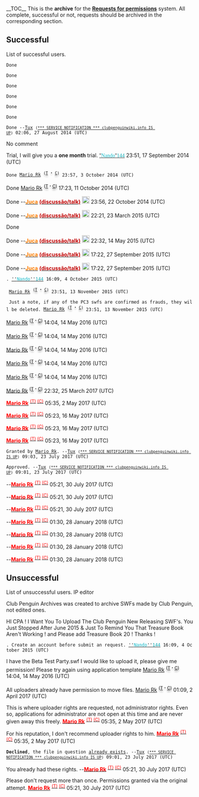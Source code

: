 __TOC__
This is the '''archive''' for the '''[[Project:Request permissions|Requests for permissions]]''' system. All complete, successful or not, requests should be archived in the corresponding section.

==Successful==
List of successful users.

{{Perm|Penstubal|Uploader Rights|No reason.}}
 Done

{{Perm|Gatuti789|Uploader Rights|I'd like to have upload rights because with this right I can upload files related to CPW articles.}}
 Done

{{Perm|Dave33333|Uploader Rights|No reason.}}
 Done

{{Perm|Misabr|UPLOADER|To upload SWFs, like [[Holiday Party 2013]] SWF for the [[Cloud Forest]], or [[Postcards]], Rooms for some partys in the future}}
 Done

{{Perm|Abdul54|Uploader Rights|I want to help with the wiki}}
 Done

{{Perm|Octopus|Uploader Rights|I want to add more swfs mostly in the postcards section, and I also have a few misc. swfs you may need.}}
 Done

{{Perm|Lisured|Uploader|Occasional upload of new files, esp. ones that are often forgotten – like music for Welcome Russia or Elsa concert}}
 Done --[[User:Tux|Tux]] <small>([[User talk:Tux|*** SERVICE NOTIFICATION *** clubpenguinwiki.info IS UP]])</small> 02:06, 27 August 2014 (UTC)

{{Perm|Haroonbg|UPLOAD|Hi there, I would like permisson to upload stuff like new rooms and cp party files as want people like to access past parties. I have had loads of experience with Wiki's and profressional SWF Editior.}}
No comment

{{Perm|Torchic09|UPLOADER|Finding very good cp SWFS that i can store}}
Trial, I will give you a '''one month''' trial. [[User:Nando144|<font face="calibri">''<span style="color:#14BACA; background:##008000">Nando</span></font>]][[User talk:Nando144|<font face="calibri">''<span style="color:#12ABB5; background:##008000">144</span></font>]] 23:51, 17 September 2014 (UTC)

{{Perm|Agent 118|Uploader|Hi! I'm requesting the Uploader permission, because I believe that I'm an experienced downloader. Have been downloading and hunting "lost" flash games (with .xml and .txt files) for the past two years, and at the same time I find it interesting and fun. I love to search for different games and files that I can add in my collection, and therefore I think that I can be to good help for this archive. I just got my hands on the Beta test party town from 2005.}}

 Done [[User:Mario Rk|Mario Rk]] <sup><span style="color:; text-shadow:grey 0 4px 4px;">(</span>[[User talk:Mario Rk|<span style="color:; text-shadow:grey 0 4px 4px;">T</span>]] <span style="color:; text-shadow:grey 0 4px 4px;">'''<big>·</big>'''</span> [[Special:Contributions/Mario_Rk|<span style="color:; text-shadow:grey 0 4px 4px;">C</span>]]<span style="color:; text-shadow:grey 0 4px 4px;">)</span></sup> 23:57, 3 October 2014 (UTC)

{{Perm|Quackerpingu|uploader|I'd like to have the rights.}}
Done [[User:Mario Rk|Mario Rk]] <sup><span style="color:; text-shadow:grey 0 4px 4px;">(</span>[[User talk:Mario Rk|<span style="color:; text-shadow:grey 0 4px 4px;">T</span>]] <span style="color:; text-shadow:grey 0 4px 4px;">'''<big>·</big>'''</span> [[Special:Contributions/Mario_Rk|<span style="color:; text-shadow:grey 0 4px 4px;">C</span>]]<span style="color:; text-shadow:grey 0 4px 4px;">)</span></sup> 17:23, 11 October 2014 (UTC)

{{Perm|Dialga22239|uploader|I want to add more music SFW files}}
Done --[[User:JucaSLP|<span style="color:#ff7c00;"><b>Juca</b></span>]] [[User talk:JucaSLP|<span style="color:#c00000;"><b>(discussão/talk)</b></span>]] [[File:Penguinguitar.png|link=Special:Contributions/JucaSLP|20px]] 23:56, 22 October 2014 (UTC)

{{Perm|Misabr|Uploader|I used to have Uploader rights here, but now I don't have them anymore because of inactivity. I got back to CP and want to help here again}}
Done --[[User:Juca|<span style="color:#ff7c00;"><b>Juca</b></span>]] [[User talk:Juca|<span style="color:#c00000;"><b>(discussão/talk)</b></span>]] [[File:Penguinguitar.png|link=Special:Contributions/Juca|20px]] 22:21, 23 March 2015 (UTC)

{{Perm|MisabrBot|Uploader|I'm Misabr and I'd like this user to have the bot status etc. because I want to use this for automated uploads (like massive postcard uploads) '''''UPDATE:''''' I got the Bot status, but I still don't have uploader rights, so I request them here now.}}
Done

{{Perm|Jake1702|Uploader|I want to be an uploader because I can help get new party's swfs as soon as they come out/ as soon as I get them.}}
Done --[[User:Juca|<span style="color:#ff7c00;"><b>Juca</b></span>]] [[User talk:Juca|<span style="color:#c00000;"><b>(discussão/talk)</b></span>]] [[File:Penguinguitar.png|link=Special:Contributions/Juca|20px]] 22:32, 14 May 2015 (UTC)

{{Perm|Towerofyikk|Uploader|It has come to my attention that this wiki is well... not the best maintained before. And well, there are a whole ton of swf missing as well, a handful of which I am in possession in. In addition to uploading some missing stuff, I also think it might be worth it to take the swfs of archived rooms (at the least) that are just in one language (particularly older swfs, from like 2009-2012) and convert them to English, then make subpages for [[Parties & Events]] where the swfs will be in other languages (if that is okay with the editors here)}}
Done --[[User:Juca|<span style="color:#ff7c00;"><b>Juca</b></span>]] [[User talk:Juca|<span style="color:#c00000;"><b>(discussão/talk)</b></span>]] [[File:Penguinguitar.png|link=Special:Contributions/Juca|20px]] 17:22, 27 September 2015 (UTC)

{{Perm|Llove Kuwait|Uploader|I want to help the wiki to uplaod swfs i have nothing to say more :P}}
Done --[[User:Juca|<span style="color:#ff7c00;"><b>Juca</b></span>]] [[User talk:Juca|<span style="color:#c00000;"><b>(discussão/talk)</b></span>]] [[File:Penguinguitar.png|link=Special:Contributions/Juca|20px]] 17:22, 27 September 2015 (UTC)

{{Perm|Obs1d1an|Adding SWF files|I wanted to add some swf files, that I have to the archives for other people to use.}}
 {{Done}}. [[User:Nando144|<font face="calibri">''<span style="color:#14BACA; background:##008000">Nando</span></font>]][[User talk:Nando144|<font face="calibri">''<span style="color:#12ABB5; background:##008000">144</span></font>]] 16:09, 4 October 2015 (UTC)

{{Perm|Matthewvacc|Uploader Rights|I have a wide variety of old files not currently on the wiki that I would like to contribute to the community.}}

 {{Done}} [[User:Mario Rk|Mario Rk]] <sup><span style="color:; text-shadow:grey 0 4px 4px;">(</span>[[User talk:Mario Rk|<span style="color:; text-shadow:grey 0 4px 4px;">T</span>]] <span style="color:; text-shadow:grey 0 4px 4px;">'''<big>·</big>'''</span> [[Special:Contributions/Mario_Rk|<span style="color:; text-shadow:grey 0 4px 4px;">C</span>]]<span style="color:; text-shadow:grey 0 4px 4px;">)</span></sup> 23:51, 13 November 2015 (UTC)

{{Perm|Steven10178|Penguin chat 3 .swf files|I want the permission to uplad these files}}

 {{Done}} Just a note, if any of the PC3 swfs are confirmed as frauds, they will be deleted. [[User:Mario Rk|Mario Rk]] <sup><span style="color:; text-shadow:grey 0 4px 4px;">(</span>[[User talk:Mario Rk|<span style="color:; text-shadow:grey 0 4px 4px;">T</span>]] <span style="color:; text-shadow:grey 0 4px 4px;">'''<big>·</big>'''</span> [[Special:Contributions/Mario_Rk|<span style="color:; text-shadow:grey 0 4px 4px;">C</span>]]<span style="color:; text-shadow:grey 0 4px 4px;">)</span></sup> 23:51, 13 November 2015 (UTC)

{{Perm|Snailrocket|UPLOADER|i have the original Penguin chat 3 swfs, including the original "chat" swf from 2005.}}
{{Done}} [[User:Mario Rk|Mario Rk]] <sup><span style="color:; text-shadow:grey 0 4px 4px;">(</span>[[User talk:Mario Rk|<span style="color:; text-shadow:grey 0 4px 4px;">T</span>]] <span style="color:; text-shadow:grey 0 4px 4px;">'''<big>·</big>'''</span> [[Special:Contributions/Mario_Rk|<span style="color:; text-shadow:grey 0 4px 4px;">C</span>]]<span style="color:; text-shadow:grey 0 4px 4px;">)</span></sup> 14:04, 14 May 2016 (UTC)

{{Perm|Arielgp2010|Uploader|To upload new .swf of the newest parties}}
{{Done}} [[User:Mario Rk|Mario Rk]] <sup><span style="color:; text-shadow:grey 0 4px 4px;">(</span>[[User talk:Mario Rk|<span style="color:; text-shadow:grey 0 4px 4px;">T</span>]] <span style="color:; text-shadow:grey 0 4px 4px;">'''<big>·</big>'''</span> [[Special:Contributions/Mario_Rk|<span style="color:; text-shadow:grey 0 4px 4px;">C</span>]]<span style="color:; text-shadow:grey 0 4px 4px;">)</span></sup> 14:04, 14 May 2016 (UTC)

{{Perm|Emeraldkingd|ability to use the swf files on this website|I want to see what club penguin was like in the past but all the sites that i found that host it are blocked by my anti virus}}
{{Done}} [[User:Mario Rk|Mario Rk]] <sup><span style="color:; text-shadow:grey 0 4px 4px;">(</span>[[User talk:Mario Rk|<span style="color:; text-shadow:grey 0 4px 4px;">T</span>]] <span style="color:; text-shadow:grey 0 4px 4px;">'''<big>·</big>'''</span> [[Special:Contributions/Mario_Rk|<span style="color:; text-shadow:grey 0 4px 4px;">C</span>]]<span style="color:; text-shadow:grey 0 4px 4px;">)</span></sup> 14:04, 14 May 2016 (UTC)

{{Perm|Walrus322|Uploader|I would like to log new Club Penguin Room SWFs, and contribute to the Archives by adding Rooms that are not added.}}
{{Done}} [[User:Mario Rk|Mario Rk]] <sup><span style="color:; text-shadow:grey 0 4px 4px;">(</span>[[User talk:Mario Rk|<span style="color:; text-shadow:grey 0 4px 4px;">T</span>]] <span style="color:; text-shadow:grey 0 4px 4px;">'''<big>·</big>'''</span> [[Special:Contributions/Mario_Rk|<span style="color:; text-shadow:grey 0 4px 4px;">C</span>]]<span style="color:; text-shadow:grey 0 4px 4px;">)</span></sup> 14:04, 14 May 2016 (UTC)

{{Perm|Ben|Uploader|I have a file from the water party 2008 that I'd like to upload}}
{{Done}} [[User:Mario Rk|Mario Rk]] <sup><span style="color:; text-shadow:grey 0 4px 4px;">(</span>[[User talk:Mario Rk|<span style="color:; text-shadow:grey 0 4px 4px;">T</span>]] <span style="color:; text-shadow:grey 0 4px 4px;">'''<big>·</big>'''</span> [[Special:Contributions/Mario_Rk|<span style="color:; text-shadow:grey 0 4px 4px;">C</span>]]<span style="color:; text-shadow:grey 0 4px 4px;">)</span></sup> 14:04, 14 May 2016 (UTC)

{{Perm|PowerKitten|Upload|I've found some SWFs on the media servers that aren't on the site.}}
{{Done}} [[User:Mario Rk|Mario Rk]] <sup><span style="color:; text-shadow:grey 0 4px 4px;">(</span>[[User talk:Mario Rk|<span style="color:; text-shadow:grey 0 4px 4px;">T</span>]] <span style="color:; text-shadow:grey 0 4px 4px;">'''<big>·</big>'''</span> [[Special:Contributions/Mario_Rk|<span style="color:; text-shadow:grey 0 4px 4px;">C</span>]]<span style="color:; text-shadow:grey 0 4px 4px;">)</span></sup> 22:32, 25 March 2017 (UTC)

{{Perm|MasterLoopy|Request Upload Permissions|REASONI would like upload permissions please.}}
{{Done}} [[User:Mario Rk|'''<span class="Xc6" style="color:#FF0000;">Mario Rk</span>''']] <sup>[[User talk:Mario Rk|<span class="Xc6" style="color:#FF0000;">(T)</span>]] [[Special:Contributions/Mario Rk|<span class="Xc6" style="color:#FF0000;">(C)</span>]]</sup> 05:35, 2 May 2017 (UTC)

{{Perm|RiyitaCP|PERMISSION|REASON}}
{{Done}} [[User:Mario Rk|'''<span class="Xc6" style="color:#FF0000;">Mario Rk</span>''']] <sup>[[User talk:Mario Rk|<span class="Xc6" style="color:#FF0000;">(T)</span>]] [[Special:Contributions/Mario Rk|<span class="Xc6" style="color:#FF0000;">(C)</span>]]</sup> 05:23, 16 May 2017 (UTC)

{{Perm|Quackerpingu|Uploader|I'd like to have the rights. Also, i used to have them before, and i didn't abuse them.}}
{{Done}} [[User:Mario Rk|'''<span class="Xc6" style="color:#FF0000;">Mario Rk</span>''']] <sup>[[User talk:Mario Rk|<span class="Xc6" style="color:#FF0000;">(T)</span>]] [[Special:Contributions/Mario Rk|<span class="Xc6" style="color:#FF0000;">(C)</span>]]</sup> 05:23, 16 May 2017 (UTC)

{{Perm|ISuperqami|Uploader Permissions|I saw that there is a project and the aim of it is to put all files from the cpcheats.info mirror into their respective sections. I downloaded the mirror and saw that there were a lot of Water Party 2008 swfs which are not on the CP Archives atm so I would like to upload swfs and put them on their respective pages. The community will be even more closer to having all the swfs they want to look at for whatever reason, at their fingertips! Thanks in advance.}}
{{Done}} [[User:Mario Rk|'''<span class="Xc6" style="color:#FF0000;">Mario Rk</span>''']] <sup>[[User talk:Mario Rk|<span class="Xc6" style="color:#FF0000;">(T)</span>]] [[Special:Contributions/Mario Rk|<span class="Xc6" style="color:#FF0000;">(C)</span>]]</sup> 05:23, 16 May 2017 (UTC)

{{Perm|Flippy|Upload Permissions|Found a few SWF files such as the Music Jam 2014 logo that were not uploaded.}}
 Granted by [[User:Mario Rk|Mario Rk]]. --[[User:Tux|Tux]] <small>([[User talk:Tux|*** SERVICE NOTIFICATION *** clubpenguinwiki.info IS UP]])</small> 09:03, 23 July 2017 (UTC)

{{Perm|Grummy|UPLOADER|To upload the beta town etc.}}
 Approved. --[[User:Tux|Tux]] <small>([[User talk:Tux|*** SERVICE NOTIFICATION *** clubpenguinwiki.info IS UP]])</small> 09:01, 23 July 2017 (UTC)

{{Perm|Nagi123|uploader|I have missing SWFs}}
{{Done}} --[[User:Mario Rk|'''<span class="Xc6" style="color:#FF0000;">Mario Rk</span>''']] <sup>[[User talk:Mario Rk|<span class="Xc6" style="color:#FF0000;">(T)</span>]] [[Special:Contributions/Mario Rk|<span class="Xc6" style="color:#FF0000;">(C)</span>]]</sup> 05:21, 30 July 2017 (UTC)

{{Perm|Mondo912|Uploader permission|To upload some files of my 600 MB SWF Collection 2005-2011.}}
{{Done}} --[[User:Mario Rk|'''<span class="Xc6" style="color:#FF0000;">Mario Rk</span>''']] <sup>[[User talk:Mario Rk|<span class="Xc6" style="color:#FF0000;">(T)</span>]] [[Special:Contributions/Mario Rk|<span class="Xc6" style="color:#FF0000;">(C)</span>]]</sup> 05:21, 30 July 2017 (UTC)

{{Perm|Based|Upload|I would like to help archive most of clubpenguin, since I have been using this website for years, and would like to give back to the community. I'm planning on uploading some 2006-2007 rooms if I get upload permission}}
{{Done}} --[[User:Mario Rk|'''<span class="Xc6" style="color:#FF0000;">Mario Rk</span>''']] <sup>[[User talk:Mario Rk|<span class="Xc6" style="color:#FF0000;">(T)</span>]] [[Special:Contributions/Mario Rk|<span class="Xc6" style="color:#FF0000;">(C)</span>]]</sup> 05:21, 30 July 2017 (UTC)

{{Perm|Jess0426|uploader|I often add non-existent files and can upload them myself}}
{{Done}} --[[User:Mario Rk|'''<span class="Xc6" style="color:#FF0000;">Mario Rk</span>''']] <sup>[[User talk:Mario Rk|<span class="Xc6" style="color:#FF0000;">(T)</span>]] [[Special:Contributions/Mario Rk|<span class="Xc6" style="color:#FF0000;">(C)</span>]]</sup> 01:30, 28 January 2018 (UTC)

{{Perm|Puffl3Pengu1|PERMISSION|https://web.archive.org/web/20170917163943/https://icer.ink/media1.clubpenguin.com/play/v2/content/local/de/catalogues/igloo.swf https://web.archive.org/web/20170917164028/https://icer.ink/media1.clubpenguin.com/play/v2/content/local/es/catalogues/igloo.swf https://web.archive.org/web/20170917164123/https://icer.ink/media1.clubpenguin.com/play/v2/content/local/fr/catalogues/igloo.swf}}
{{Done}} --[[User:Mario Rk|'''<span class="Xc6" style="color:#FF0000;">Mario Rk</span>''']] <sup>[[User talk:Mario Rk|<span class="Xc6" style="color:#FF0000;">(T)</span>]] [[Special:Contributions/Mario Rk|<span class="Xc6" style="color:#FF0000;">(C)</span>]]</sup> 01:30, 28 January 2018 (UTC)

{{Perm|Frenzyboi|Uploader|I have a few files that I've archived when CP was active. Able to upload some missing files, for example: Postcard 112. Still looking through some local files and comparing at the moment.}}
{{Done}} --[[User:Mario Rk|'''<span class="Xc6" style="color:#FF0000;">Mario Rk</span>''']] <sup>[[User talk:Mario Rk|<span class="Xc6" style="color:#FF0000;">(T)</span>]] [[Special:Contributions/Mario Rk|<span class="Xc6" style="color:#FF0000;">(C)</span>]]</sup> 01:30, 28 January 2018 (UTC)

{{Perm|Kikiik|Uploader|I have a lot of room swfs that are missing, I will add them accordingly}}
{{Done}} --[[User:Mario Rk|'''<span class="Xc6" style="color:#FF0000;">Mario Rk</span>''']] <sup>[[User talk:Mario Rk|<span class="Xc6" style="color:#FF0000;">(T)</span>]] [[Special:Contributions/Mario Rk|<span class="Xc6" style="color:#FF0000;">(C)</span>]]</sup> 01:30, 28 January 2018 (UTC)

==Unsuccessful==
List of unsuccessful users.
{{Perm|195.142.92.254|PERMISSION|REASON}}
IP editor

{{Perm|Creative|LightHouse party|I re-made the swf of the lighthouse without show stage: [http://rile5.com/topic/36709-jakeys-re-creation-swfs-lighthouse-before-construction/ Click here]}}
Club Penguin Archives was created to archive SWFs made by Club Penguin, not edited ones.

{{Perm|39.57.88.212|PERMISSION|REASON}}

HI CPA ! I Want You To Upload The Club Penguin New Releasing SWF's. You Just Stopped After June 2015 & Just To Remind You That Treasure Book Aren't Working ! and Please add Treasure Book 20 ! Thanks !
 {{NotDone}}. Create an account before submit an request. [[User:Nando144|<font face="calibri">''<span style="color:#14BACA; background:##008000">Nando</span></font>]][[User talk:Nando144|<font face="calibri">''<span style="color:#12ABB5; background:##008000">144</span></font>]] 16:09, 4 October 2015 (UTC)

I have the Beta Test Party.swf I would like to upload it, please give me permission!
{{NotDone}} Please try again using application template [[User:Mario Rk|Mario Rk]] <sup><span style="color:; text-shadow:grey 0 4px 4px;">(</span>[[User talk:Mario Rk|<span style="color:; text-shadow:grey 0 4px 4px;">T</span>]] <span style="color:; text-shadow:grey 0 4px 4px;">'''<big>·</big>'''</span> [[Special:Contributions/Mario_Rk|<span style="color:; text-shadow:grey 0 4px 4px;">C</span>]]<span style="color:; text-shadow:grey 0 4px 4px;">)</span></sup> 14:04, 14 May 2016 (UTC)

{{Perm|PowerKitten|File Mover|To clean up the sporadic filenames that make it hard to find a file that someone is looking for.}}
{{NotDone}} All uploaders already have permission to move files. [[User:Mario Rk|Mario Rk]] <sup><span style="color:; text-shadow:grey 0 4px 4px;">(</span>[[User talk:Mario Rk|<span style="color:; text-shadow:grey 0 4px 4px;">T</span>]] <span style="color:; text-shadow:grey 0 4px 4px;">'''<big>·</big>'''</span> [[Special:Contributions/Mario_Rk|<span style="color:; text-shadow:grey 0 4px 4px;">C</span>]]<span style="color:; text-shadow:grey 0 4px 4px;">)</span></sup> 01:09, 2 April 2017 (UTC)

{{Perm|Quackerpingu|admin|I'd like to have the rights.}}
{{NotDone}} This is where uploader rights are requested, not administrator rights. Even so, applications for administrator are not open at this time and are never given away this freely. [[User:Mario Rk|'''<span class="Xc6" style="color:#FF0000;">Mario Rk</span>''']] <sup>[[User talk:Mario Rk|<span class="Xc6" style="color:#FF0000;">(T)</span>]] [[Special:Contributions/Mario Rk|<span class="Xc6" style="color:#FF0000;">(C)</span>]]</sup> 05:35, 2 May 2017 (UTC)

{{Perm|Quackerpingu|uploader|I'd like to have the rights.}}
{{NotDone}} For his reputation, I don't recommend uploader rights to him. [[User:Mario Rk|'''<span class="Xc6" style="color:#FF0000;">Mario Rk</span>''']] <sup>[[User talk:Mario Rk|<span class="Xc6" style="color:#FF0000;">(T)</span>]] [[Special:Contributions/Mario Rk|<span class="Xc6" style="color:#FF0000;">(C)</span>]]</sup> 05:35, 2 May 2017 (UTC)

{{Perm|Penguinpuffdude|Uploading File|To create [[Template:MainFanon]], I would like an uploader to upload [http://www.clubpenguinwiki.info/static/images/www/c/c5/CPFWLogo.png this file].}}
 '''Declined''', the file in question [[:File:CPFWLogo.png|already exists]]. --[[User:Tux|Tux]] <small>([[User talk:Tux|*** SERVICE NOTIFICATION *** clubpenguinwiki.info IS UP]])</small> 09:01, 23 July 2017 (UTC)

{{Perm|Obs1d1an|Uploader|I have some lost party files that I'd like to upload. I was originally an uploader but I tried uploading a file and I received a server error so I figured I might of lost the permissions.}}
{{NotDone}} You already had these rights. --[[User:Mario Rk|'''<span class="Xc6" style="color:#FF0000;">Mario Rk</span>''']] <sup>[[User talk:Mario Rk|<span class="Xc6" style="color:#FF0000;">(T)</span>]] [[Special:Contributions/Mario Rk|<span class="Xc6" style="color:#FF0000;">(C)</span>]]</sup> 05:21, 30 July 2017 (UTC)

{{Perm|Based|Upload Permission|I would like to upload some 2006-2007 rooms that the archive doesn't have yet}}
{{NotDone}} Please don't request more than once. Permissions granted via the original attempt. [[User:Mario Rk|'''<span class="Xc6" style="color:#FF0000;">Mario Rk</span>''']] <sup>[[User talk:Mario Rk|<span class="Xc6" style="color:#FF0000;">(T)</span>]] [[Special:Contributions/Mario Rk|<span class="Xc6" style="color:#FF0000;">(C)</span>]]</sup> 05:21, 30 July 2017 (UTC)
